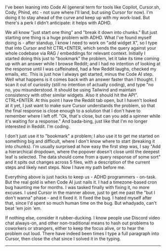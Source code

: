 

I've been leaning into Code AI (general term for tools like Copilot, Cursor.sh, Cody, Phind, etc - not sure where I'll land, but using Cursor for now). I'm doing it to stay ahead of the curve and keep up with my work-load. But there's a perk I didn't anticipate: it helps with ADHD.

We all know "just start one thing" and "break it down into chunks." But just starting one thing is a huge problem with ADHD. What I've found myself doing is - after standup, I know I need to work on "add widget X", so I type that into Cursor and hit CTRL+ENTER, which sends the query against your whole codebase via RAG / embeddings for relevant context. Initially I started doing this just to "bookmark" the problem, let it take its time coming up with an answer while I browse Reddit; and I had no intention of looking at the response until I was caffeinated, had a few Reddit laughs, checked my emails, etc. This is just how I always get started, minus the Code AI step. Well what happens is it comes back with an answer faster than I thought. I scan it out of curiosity (still no intention of actually coding), and type "no no, you misunderstood. It should be using Tailwind and maintain consistency with other similar widgets. Also it should hit the API". CTRL+ENTER. At this point I have the Reddit tab open, but I haven't looked at it yet, I just want to make sure Cursor understands the problem, so that the final response is close enough to a solution that I don't have to remember where I left off. "Ok, that's close, but can you add a spinner while it's waiting for a response." And bada-bing, just like that I'm no longer interested in Reddit. I'm coding.

I don't just use it to "bookmark" a problem; I also use it to get me started on something big and difficult, where I don't know where to start (breaking it into chunks). I'm usually surprised at how easy the first step was, I say "Add a hierarchical dropdown, where the popover doesn't close until the deepest leaf is selected. The data should come from a query response of some sort" and it spits out changes across 5 files, with a description of the current steps and likely next steps. Now I have my path before me.

Everything above is just hacks to keep us - ADHD programmers - on-task. But the real gold is when Code AI just nails it. I had a timezone-based cron bug haunting me for months. I was tasked finally with fixing it, no more excuses. I used Cursor in the manner above, just to get me past the "but I don't wanna" phase - and it fixed it. It fixed the bug. I hated myself after that, since I'd spent so much human time on the bug. But whadyado, can't beat 'em join 'em.

If nothing else, consider it rubber-ducking. I know people use Discord video chat always-on, and other non-traditional means to hash out problems to coworkers or strangers, either to keep the focus alive, or to hear the problem out loud. There have indeed been times I type a full paragraph into Cursor, then close the chat since I solved it in the typing.

---
<Workflowy wf={wf} />